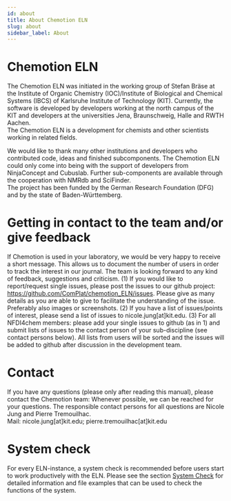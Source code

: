 ```yaml
---
id: about
title: About Chemotion ELN
slug: about
sidebar_label: About
---
```


# Chemotion ELN
The Chemotion ELN was initiated in the working group of Stefan Bräse at the Institute of Organic Chemistry (IOC)/Institute of Biological and Chemical Systems (IBCS) of Karlsruhe Institute of Technology (KIT). Currently, the software is developed by developers working at the north campus of the KIT and developers at the universities Jena, Braunschweig, Halle and RWTH Aachen.   
The Chemotion ELN is a development for chemists and other scientists working in related fields. 

We would like to thank many other institutions and developers who contributed code, ideas and finished subcomponents. The Chemotion ELN could only come into being with the support of developers from NinjaConcept and Cubuslab. Further sub-components are available through the cooperation with NMRdb and SciFinder.  
The project has been funded by the German Research Foundation (DFG) and by the state of Baden-Württemberg. 

# Getting in contact to the team and/or give feedback

If Chemotion is used in your laboratory, we would be very happy to receive a short message. This allows us to document the number of users in order to track the interest in our journal. 
The team is looking forward to any kind of feedback, suggestions and criticism. 
(1) If you would like to report/request single issues, please post the issues to our github project: https://github.com/ComPlat/chemotion_ELN/issues. Please give as many details as you are able to give to facilitate the understanding of the issue. Preferably also images or screenshots. 
(2) If you have a list of issues/points of interest, please send a list of issues to nicole.jung[at]kit.edu.
(3) For all NFDI4chem members: please add your single issues to github (as in 1) and submit lists of issues to the contact person of your sub-discipline (see contact persons below). 
All lists from users will be sorted and the issues will be added to github after discussion in the development team. 

# Contact
If you have any questions (please only after reading this manual), please contact the Chemotion team: 
Whenever possible, we can be reached for your questions. 
The responsible contact persons for all questions are Nicole Jung and Pierre Tremouilhac.  
Mail: nicole.jung[at]kit.edu; pierre.tremouilhac[at]kit.edu

# System check
For every ELN-instance, a system check is recommended before users start to work productively with the ELN. Please see the section [System Check](system_check) for detailed information and file examples that can be used to check the functions of the system.
